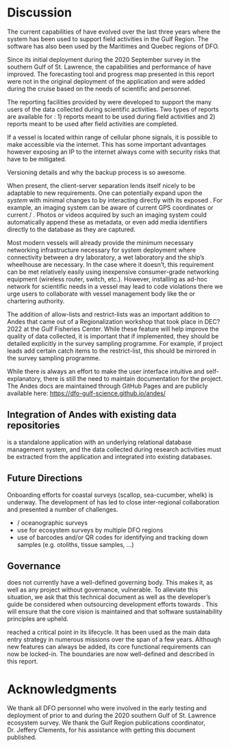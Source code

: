 # Discussion

The current capabilities of \gls{andes} have evolved over the last three years where the system has been used to support field activities in the Gulf Region. The software has also been used by the Maritimes and Quebec regions of DFO. 

Since its initial deployment during the 2020 September survey in the southern Gulf of St. Lawrence, the capabilities and performance of \gls{andes} have improved. The forecasting tool and progress map presented in this report were not in the original deployment of the application and were added during the cruise based on the needs of scientific and \gls{CCG} personnel.

The reporting facilities provided by \gls{andes} were developed to support the many users of the data collected during scientific activities. Two types of reports are available for \gls{andes}: 1) reports meant to be used during field activities and 2) reports meant to be used after field activities are completed. 

If a vessel is located within range of cellular phone signals, it is possible to make \gls{andes} accessible via the internet. This has some important advantages however exposing an IP to the internet always come with security risks that have to be mitigated.

Versioning details and why the backup process is so awesome.

When present, the client-server separation lends itself nicely to be adaptable to new requirements. One can potentially expand upon the *system* with minimal changes to \gls{andes} by interacting directly with its exposed \gls{REST-API}. For example, an imaging system can be aware of current GPS coordinates or current \gls{Set} / \gls{Station}. Photos or videos acquired by such an imaging system could automatically append these as metadata, or even add media identifiers directly to the database as they are captured.


Most modern vessels will already provide the minimum necessary networking infrastructure necessary for system deployment where connectivity between a dry laboratory, a wet laboratory and the ship's wheelhouse are necessary. In the case where it doesn't, this requirement can be met relatively easily using inexpensive consumer-grade networking equipment (wireless router, switch, etc.). However, installing as ad-hoc network for scientific needs in a vessel may lead to code violations there we urge \gls{andes} users to collaborate with vessel management body like the \gls{CCG} or chartering authority.


The addition of allow-lists and restrict-lists was an important addition to Andes that came out of a Regionalization workshop that took place in DEC? 2022 at the Gulf Fisheries Center. While these feature will help improve the quality of data collected, it is important that if implemented, they should be detailed explicitly in the survey sampling programme. For example, if project leads add certain catch items to the restrict-list, this should be mirrored in the survey sampling programme.


While there is always an effort to make the user interface intuitive and self-explanatory, there is still the need to maintain documentation for the project. The Andes docs are maintained through GitHub Pages and are publicly available here: [https://dfo-gulf-science.github.io/andes/](https://dfo-gulf-science.github.io/andes/)

## Integration of Andes with existing data repositories

\gls{andes} is a standalone application with an underlying relational database management system, and the data collected during research activities must be extracted from the application and integrated into existing databases. 

## Future Directions

Onboarding efforts for coastal surveys (scallop, sea-cucumber, whelk) is underway. 
The development of \gls{andes} has led to close inter-regional collaboration and presented a number of challenges.

- \gls{azmp} / oceanographic surveys
- use for ecosystem surveys by multiple DFO regions
- use of barcodes and/or QR codes for identifying and tracking down samples (e.g. otoliths, tissue samples, ...)

## Governance

\gls{andes} does not currently have a well-defined governing body. This makes it, as well as any project without governance, vulnerable. To alleviate this situation, we ask that this technical document as well as the developer's guide be considered when outsourcing development efforts towards \gls{andes}. This will ensure that the core vision is maintained and that software sustainability principles are upheld.

<!-- it has boundaries -->
\gls{andes} reached a critical point in its lifecycle. It has been used as the main data entry strategy in numerous missions over the span of a few years. Although new features can always be added, its core functional requirements can now be locked-in.
The boundaries are now well-defined and described in this report.

# Acknowledgments
We thank all DFO personnel who were involved in the early testing and deployment of \gls{andes} prior to and during the 2020 southern Gulf of St. Lawrence ecosystem survey. We thank the Gulf Region publications coordinator, Dr. Jeffery Clements, for his assistance with getting this document published.

\clearpage






